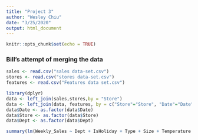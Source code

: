 ```yaml
---
title: "Project 3"
author: "Wesley Chiu"
date: "3/25/2020"
output: html_document
---
```


```r
knitr::opts_chunk$set(echo = TRUE)
```

### Bill's attempt of merging the data
```r
sales <- read.csv("sales data-set.csv")
stores <- read.csv("stores data-set.csv")
features <- read.csv("Features data set.csv")

library(dplyr)
data <- left_join(sales,stores,by = "Store")
data <- left_join(data, features, by = c("Store"="Store", "Date"="Date", "IsHoliday"="IsHoliday"))
data$Date <- as.factor(data$Date)
data$Store <- as.factor(data$Store)
data$Dept <- as.factor(data$Dept)

```


```r
summary(lm(Weekly_Sales ~ Dept + IsHoliday + Type + Size + Temperature + Fuel_Price + CPI + Unemployment, data))
```

